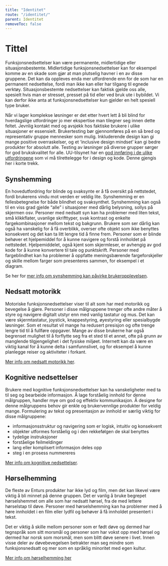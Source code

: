 ```yaml
---
title: "Identitet"
route: "/identitet/"
parent: Identitet
removeToc: false
---
```


# Tittel

Funksjonsnedsettelser kan være permanente, midlertidige eller situasjonsbestemte. Midlertidige funksjonsnedsettelser kan for eksempel komme av en skade som gjør at man plutselig havner i en av disse gruppene. Det kan da oppleves enda mer utfordrende enn for de som har en permanent nedsettelse, fordi man ikke kan eller har tilgang til egnede verktøy. Situasjonsbestemte nedsettelser kan faktisk gjelde oss alle, spesielt hvis man er stresset, presset på tid eller ved bruk ute i bybildet. Vi kan derfor ikke anta at funksjonsnedsettelser kun gjelder en helt spesiell type bruker.

Når vi lager komplekse løsninger er det etter hvert lett å bli blind for hverdagslige utfordringer jo mer ekspertise man tilegner seg innen dette feltet. Jevnlig kontakt med og avsjekk hos faktiske brukere i ulike situasjoner er essensielt. Brukertesting bør gjennomføres på en så bred og representativ gruppe mennesker som mulig. Inkluderende design kan gi mange positive overraskelser, og et ‘inclusive design mindset’ kan gi bedre produkter for absolutt alle. Testing av løsninger på diverse grupper sørger for god brukskvalitet for alle. UU-tilsynet har en [god innføring i de ulike utfordringene](https://www.uutilsynet.no/veiledning/hvem-er-brukerne/239) som vi må tilrettelegge for i design og kode. Denne gjengis her i korte trekk.

## Synshemming

En hovedutfordring for blinde og svaksynte er å få oversikt på nettstedet, fordi brukerens vindu mot verden er veldig lite. Synshemming er en fellesbetegnelse for både blindhet og svaksynthet. Synshemming kan også til en viss grad gjelde “alle” i situasjoner med dårlig belysning, sollys på skjermen osv.
Personer med nedsatt syn kan ha problemer med liten tekst, små klikkflater, uvanlige skrifttyper, svak kontrast og enkelte fargekombinasjoner mellom tekst og bakgrunn. Brukere som ser dårlig kan også ha vanskelig for å få overblikk, overser ofte objekt som ikke benyttes konsekvent og det kan ta litt lengre tid å finne frem.
Personer som er blinde behøver et hjelpemiddel for å kunne navigere og forstå innholdet på nettstedet. Hjelpemiddelet, også kjent som skjermleser, er avhengig av god kode for å kunne konvertere til tale og punktskrift.
Personer med fargeblindhet kan ha problemer å oppfatte meningsbærende fargeforskjeller og skille mellom farger som presenteres sammen, for eksempel i et diagram.

Se her for [mer info om synshemming kan påvirke brukeropplevelsen](https://www.uutilsynet.no/brukerutfordringer/syn/158).

## Nedsatt motorikk

Motoriske funksjonsnedsettelser viser til alt som har med motorikk og bevegelse å gjøre. Personer i disse målgruppene trenger ofte andre måter å styre og navigere digitalt utstyr enn med vanlig tastatur og mus. Det kan være skjermtastatur, joystick, knappestyring, øyestyring eller spesialbygde løsninger. Som et resultat vil mange ha redusert presisjon og ofte trenge lengre tid til å fullføre oppgaver.
Mange av disse brukerne har også begrenset mulighet til å forflytte seg fra et sted til et annet, ofte på grunn av manglende tilgjengelighet i det fysiske miljøet. Internett kan da være en viktig kanal for å kunne delta i samfunnslivet, og for eksempel å kunne planlegge reiser og aktiviteter i forkant.

[Mer info om nedsatt motorikk her](https://www.uutilsynet.no/brukerutfordringer/motorikk/157).

## Kognitive nedsettelser

Brukere med kognitive funksjonsnedsettelser kan ha vanskeligheter med ta til seg og bearbeide informasjon. Å lage forståelig innhold for denne målgruppen, handler mye om god og effektiv kommunikasjon. Å designe for denne målgruppens behov gir enkle og brukervennlige produkter for veldig mange.
Formulering av tekst og presentasjon av innhold er særlig viktig for disse målgruppene:

- informasjonsstruktur og navigering som er logisk, intuitiv og konsekvent
- objekter utformes forståelig og i den rekkefølgen de skal benyttes
- tydelige instruksjoner
- forståelige feilmeldinger
- lang eller komplisert informasjon deles opp
- steg i en prosess nummereres

[Mer info om kognitive nedsettelser](https://www.uutilsynet.no/brukerutfordringer/kognisjon/160).

## Hørselhemming

De fleste av Enturs produkter har ikke lyd og film, men det kan likevel være viktig å bli minnet på denne gruppen. Det er vanlig å bruke begrepet hørselshemmet om alle som har nedsatt hørsel, fra de med lettere hørselstap til døve. Personer med hørselshemming kan ha problemer med å høre innholdet i en film eller lydfil og behøver å få innholdet presentert i tekst.

Det er viktig å skille mellom personer som er født døve og dermed har tegnspråk som sitt morsmål og personer som har vokst opp med hørsel og dermed har norsk som morsmål, men som blitt døve senere i livet. Innen visse deler av døvebevegelsen betrakter man seg mindre som funksjonsnedsatt og mer som en språklig minoritet med egen kultur.

[Mer info om hørselhemming her](https://www.uutilsynet.no/brukerutfordringer/horsel/159)




